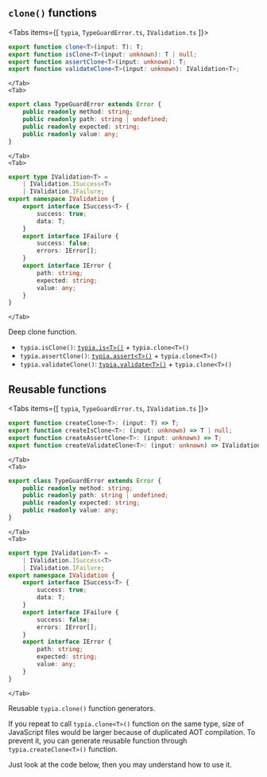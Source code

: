 
## `clone()` functions
<Tabs items={[
    <code>typia</code>, 
    <code>TypeGuardError.ts</code>, 
    <code>IValidation.ts</code>
]}>
    <Tab>
```typescript copy
export function clone<T>(input: T): T;
export function isClone<T>(input: unknown): T | null;
export function assertClone<T>(input: unknown): T;
export function validateClone<T>(input: unknown): IValidation<T>;
```
    </Tab>
    <Tab>
```typescript copy
export class TypeGuardError extends Error {
    public readonly method: string;
    public readonly path: string | undefined;
    public readonly expected: string;
    public readonly value: any;
}
```
    </Tab>
    <Tab>
```typescript copy
export type IValidation<T> =
    | IValidation.ISuccess<T>
    | IValidation.IFailure;
export namespace IValidation {
    export interface ISuccess<T> {
        success: true;
        data: T;
    }
    export interface IFailure {
        success: false;
        errors: IError[];
    }
    export interface IError {
        path: string;
        expected: string;
        value: any;
    }
}
```
    </Tab>
</Tabs>

Deep clone function.

  - `typia.isClone()`: [`typia.is<T>()`](../validators/is) + `typia.clone<T>()`
  - `typia.assertClone()`: [`typia.assert<T>()`](../validators/assert) + `typia.clone<T>()`
  - `typia.validateClone()`: [`typia.validate<T>()`](../validators/validate) + `typia.clone<T>()`




## Reusable functions
<Tabs items={[
    <code>typia</code>, 
    <code>TypeGuardError.ts</code>, 
    <code>IValidation.ts</code>
]}>
    <Tab>
```typescript copy
export function createClone<T>: (input: T) => T;
export function createIsClone<T>: (input: unknown) => T | null;
export function createAssertClone<T>: (input: unknown) => T;
export function createValidateClone<T>: (input: unknown) => IValidation<T>;
```
    </Tab>
    <Tab>
```typescript copy
export class TypeGuardError extends Error {
    public readonly method: string;
    public readonly path: string | undefined;
    public readonly expected: string;
    public readonly value: any;
}
```
    </Tab>
    <Tab>
```typescript copy
export type IValidation<T> =
    | IValidation.ISuccess<T>
    | IValidation.IFailure;
export namespace IValidation {
    export interface ISuccess<T> {
        success: true;
        data: T;
    }
    export interface IFailure {
        success: false;
        errors: IError[];
    }
    export interface IError {
        path: string;
        expected: string;
        value: any;
    }
}
```
    </Tab>
</Tabs>

Reusable `typia.clone()` function generators.

If you repeat to call `typia.clone<T>()` function on the same type, size of JavaScript files would be larger because of duplicated AOT compilation. To prevent it, you can generate reusable function through `typia.createClone<T>()` function.

Just look at the code below, then you may understand how to use it.
